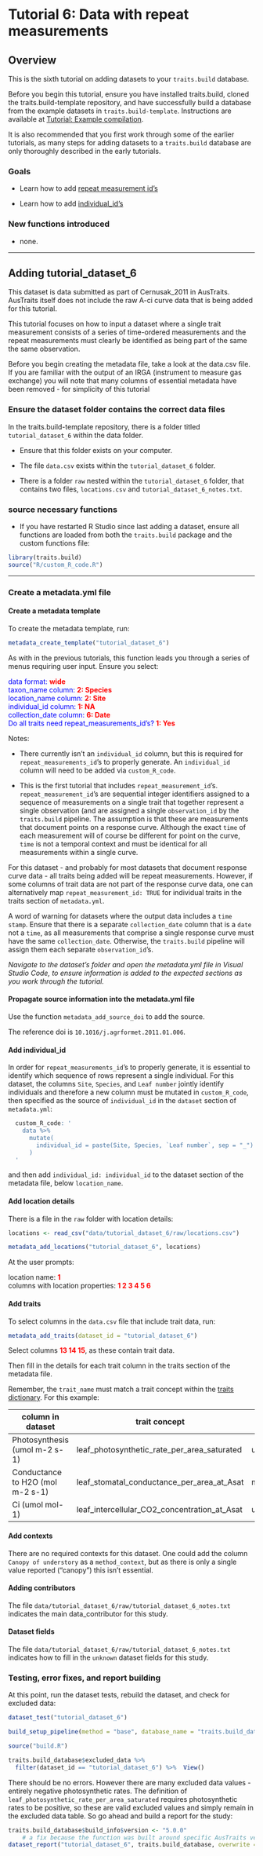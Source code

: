 # Tutorial 6: Data with repeat measurements

## Overview

This is the sixth tutorial on adding datasets to your `traits.build` database.

Before you begin this tutorial, ensure you have installed traits.build, cloned the traits.build-template repository, and have successfully build a database from the example datasets in `traits.build-template`. Instructions are available at [Tutorial: Example compilation](tutorial_compilation.html).\

It is also recommended that you first work through some of the earlier tutorials, as many steps for adding datasets to a `traits.build` database are only thoroughly described in the early tutorials.

### Goals

-   Learn how to add [repeat measurement id's](#repeat_measurements_ids) 

-   Learn how to add [individual_id's](#individual_id) 

### New functions introduced

-   none.

------------------------------------------------------------------------

## Adding tutorial_dataset_6

This dataset is data submitted as part of Cernusak_2011 in AusTraits. AusTraits itself does not include the raw A-ci curve data that is being added for this tutorial.

This tutorial focuses on how to input a dataset where a single trait measurement consists of a series of time-ordered measurements and the repeat measurements must clearly be identified as being part of the same the same observation. 

Before you begin creating the metadata file, take a look at the data.csv file. If you are familiar with the output of an IRGA (instrument to measure gas exchange) you will note that many columns of essential metadata have been removed - for simplicity of this tutorial 

### Ensure the dataset folder contains the correct data files

In the traits.build-template repository, there is a folder titled `tutorial_dataset_6` within the data folder. 

-   Ensure that this folder exists on your computer. 

-   The file `data.csv` exists within the `tutorial_dataset_6` folder. 

-   There is a folder `raw` nested within the `tutorial_dataset_6` folder, that contains two files, `locations.csv` and `tutorial_dataset_6_notes.txt`. 

### source necessary functions

-   If you have restarted R Studio since last adding a dataset, ensure all functions are loaded from both the `traits.build` package and the custom functions file:

```r
library(traits.build)
source("R/custom_R_code.R")
```

------------------------------------------------------------------------

### Create a metadata.yml file

#### **Create a metadata template**

To create the metadata template, run:

```r
metadata_create_template("tutorial_dataset_6")
```

As with in the previous tutorials, this function leads you through a series of menus requiring user input. Ensure you select:

[data format:]{style="color:blue;"} [**wide**]{style="color:red;"}\
[taxon_name column:]{style="color:blue;"} [**2: Species**]{style="color:red;"}\
[location_name column:]{style="color:blue;"} [**2: Site**]{style="color:red;"}\
[individual_id column:]{style="color:blue;"} [**1: NA**]{style="color:red;"}\
[collection_date column:]{style="color:blue;"} [**6: Date**]{style="color:red;"}\
[Do all traits need repeat_measurements_id's?]{style="color:blue;"} [**1: Yes**]{style="color:red;"}\

Notes:\

-   There currently isn't an `individual_id` column, but this is required for `repeat_measurements_id`'s to properly generate. An `individual_id` column will need to be added via `custom_R_code`.\

-   This is the first tutorial that includes `repeat_measurement_id`'s. `repeat_measurement_id`'s are sequential integer identifiers assigned to a sequence of measurements on a single trait that together represent a single observation (and are assigned a single `observation_id` by the `traits.build` pipeline. The assumption is that these are measurements that document points on a response curve. Although the exact `time` of each measurement will of course be different for point on the curve, `time` is not a temporal context and must be identical for all measurements within a single curve.

For this dataset - and probably for most datasets that document response curve data - all traits being added will be repeat measurements. However, if some columns of trait data are not part of the response curve data, one can alternatively map `repeat_measurement_id: TRUE` for individual traits in the traits section of `metadata.yml`.

A word of warning for datasets where the output data includes a `time stamp`. Ensure that there is a separate `collection_date` column that is a `date` not a `time`, as all measurements that comprise a single response curve must have the same `collection_date`. Otherwise, the `traits.build` pipeline will assign them each separate `observation_id`'s.

*Navigate to the dataset's folder and open the metadata.yml file in Visual Studio Code, to ensure information is added to the expected sections as you work through the tutorial.*

#### **Propagate source information into the metadata.yml file**

Use the function `metadata_add_source_doi` to add the source.\

The reference doi is `10.1016/j.agrformet.2011.01.006`.\

#### **Add individual_id** {#individual_id}

In order for `repeat_measurements_id`'s to properly generate, it is essential to identify which sequence of rows represent a single individual. For this dataset, the columns `Site`, `Species`, and `Leaf number` jointly identify individuals and therefore a new column must be mutated in `custom_R_code`, then specified as the source of `individual_id` in the `dataset` section of `metadata.yml`: 

```r
  custom_R_code: '
    data %>%
      mutate(
        individual_id = paste(Site, Species, `Leaf number`, sep = "_")
      )
  '
```

and then add `individual_id: individual_id` to the dataset section of the metadata file, below `location_name`.\

#### **Add location details**

There is a file in the `raw` folder with location details: 

```r
locations <- read_csv("data/tutorial_dataset_6/raw/locations.csv")

metadata_add_locations("tutorial_dataset_6", locations)
```

At the user prompts: 

location name: [**1**]{style="color:red;"}\
columns with location properties: [**1 2 3 4 5 6**]{style="color:red;"}\

#### **Add traits**

To select columns in the `data.csv` file that include trait data, run:

```r
metadata_add_traits(dataset_id = "tutorial_dataset_6")
```

Select columns [**13 14 15**]{style="color:red;"}, as these contain trait data.\

Then fill in the details for each trait column in the traits section of the metadata file.\

Remember, the `trait_name` must match a trait concept within the [traits dictionary](https://github.com/traitecoevo/traits.build-template/blob/master/config/traits.yml). For this example:

| column in dataset                | trait concept                                | units_in       | entity_type | value_type | basis_of_ value | replicates |
|-----------|-----------|-----------|-----------|-----------|-----------|-----------|
| Photosynthesis (umol m-2 s-1)    | leaf_photosynthetic_rate_per_area_saturated  | umol{CO2}/m2/s | individual  | raw        | measurement    | 1          |
| Conductance to H2O (mol m-2 s-1) | leaf_stomatal_conductance_per_area_at_Asat   | mol{H2O}/m2/s  | individual  | raw        | measurement    | 1          |
| Ci (umol mol-1)                  | leaf_intercellular_CO2_concentration_at_Asat | umol{CO2}/mol  | individual  | raw        | measurement    | 1          |

#### **Add contexts**

There are no required contexts for this dataset. One could add the column `Canopy of understory` as a `method_context`, but as there is only a single value reported ("canopy") this isn't essential.

#### **Adding contributors**

The file `data/tutorial_dataset_6/raw/tutorial_dataset_6_notes.txt` indicates the main data_contributor for this study.\

#### **Dataset fields**

The file `data/tutorial_dataset_6/raw/tutorial_dataset_6_notes.txt` indicates how to fill in the `unknown` dataset fields for this study.

### Testing, error fixes, and report building

At this point, run the dataset tests, rebuild the dataset, and check for excluded data:

```r
dataset_test("tutorial_dataset_6")

build_setup_pipeline(method = "base", database_name = "traits.build_database")

source("build.R")

traits.build_database$excluded_data %>% 
  filter(dataset_id == "tutorial_dataset_6") %>%  View()
```

There should be no errors. However there are many excluded data values - entirely negative photosynthetic rates. The definition of `leaf_photosynthetic_rate_per_area_saturated` requires photosynthetic rates to be positive, so these are valid excluded values and simply remain in the excluded data table. So go ahead and build a report for the study:

```r
traits.build_database$build_info$version <- "5.0.0"  
    # a fix because the function was built around specific AusTraits versions
dataset_report("tutorial_dataset_6", traits.build_database, overwrite = TRUE)
```
